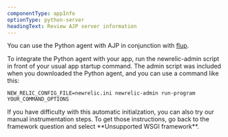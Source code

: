 ```yaml
---
componentType: appInfo
optionType: python-server
headingText: Review AJP server information
---
```


You can use the Python agent with AJP in conjunction with [flup](https://pypi.python.org/pypi/flup).

To integrate the Python agent with your app, run the newrelic-admin script in front of your usual app startup command. The admin script was included when you downloaded the Python agent, and you can use a command like this:

```
NEW_RELIC_CONFIG_FILE=newrelic.ini newrelic-admin run-program YOUR_COMMAND_OPTIONS
```

<Callout variant="tip">
  If you have difficulty with this automatic initialzation, you can also try our manual instrumentation steps. To get those instructions, go back to the framework question and select **Unsupported WSGI framework**.
</Callout>
